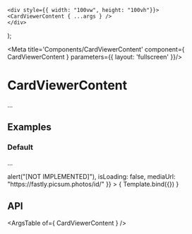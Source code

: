 

	<div style={{ width: "100vw", height: "100vh"}}>
	<CardViewerContent { ...args } />
	</div>
);

<Meta title='Components/CardViewerContent' component={ CardViewerContent } parameters={{ layout: 'fullscreen' }}/>

# CardViewerContent

...

## Examples

### Default

...

<Canvas>
	<Story
		name="Default"
		args={{
			cardData: mockCards[0],
			onClose: () => alert("[NOT IMPLEMENTED]"),
			isLoading: false,
			mediaUrl: "https://fastly.picsum.photos/id/"
		}}
	>
		{ Template.bind({}) }
	</Story>
</Canvas>

## API

<ArgsTable of={ CardViewerContent } />
